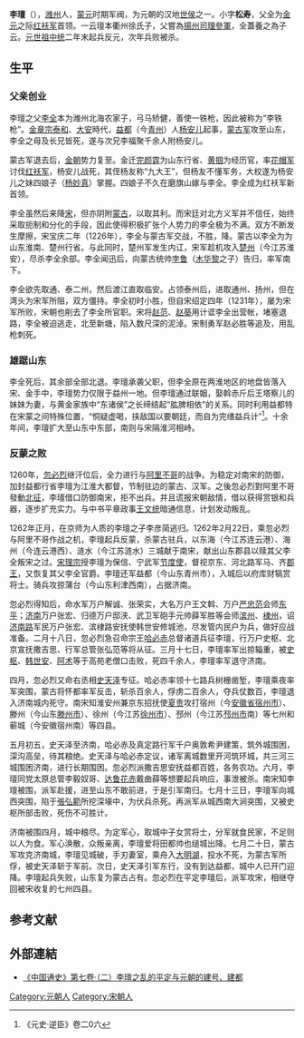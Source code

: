 {{NoteTA
|1 =zh-cn:张弘范; zh-hk:張弘範; zh-tw:張弘範;
|2 =zh-cn:严忠范; zh-hk:嚴忠範; zh-tw:嚴忠範;
}}
'''李璮'''（{{bd|?||1262年}}），[[潍州|潍州]]人，[[元朝|蒙元]]时期军阀，为元朝的汉地[[世侯|世侯]]之一。小字'''松寿'''，父全为[[金朝|金]][[元朝|元]]之际[[红袄军|红袄军]]首领。一云璮本衢州徐氏子，父嘗為[[揚州|揚州]][[司理|司理]][[參軍|參軍]]，全蓋養之為子云。[[元世祖|元世祖]][[中统|中统]]二年末起兵反元，次年兵败被杀。

==生平==
===父亲创业===
李璮之父[[李全|李全]]本为潍州北海农家子，弓马矫健，善使一铁枪，因此被称为“李铁枪”。[[金章宗|金章宗]][[泰和|泰和]]、[[大安_(金朝)|大安]]時代，[[益都|益都]]（今[[青州|青州]]）人[[杨安儿|杨安儿]]起事，[[蒙古帝国|蒙古军]]攻至山东，李全之母及长兄皆死，遂与次兄李福聚千余人附杨安儿。

蒙古军退去后，[[金朝|金朝]]势力复至。金迁[[完颜霆|完颜霆]]为山东行省、[[黄掴|黄掴]]为经历官，率[[花帽军|花帽军]]讨伐[[红袄军|红袄军]]，杨安儿战死，其侄杨友称“九大王”，但杨友不懂军务，大权遂为杨安儿之妹四娘子（[[杨妙真|杨妙真]]）掌握。四娘子不久在磨旗山嫁与李全。李全成为红袄军新首领。

李全虽然后来降[[南宋|宋]]，但亦阴附[[蒙古帝国|蒙古]]，以取其利。而宋廷对北方义军并不信任，始终采取扼制和分化的手段，因此使得积极扩张个人势力的李全极为不满。双方不断发生摩擦，宋宝庆二年（1226年），李全与蒙古军交战，不胜，降。蒙古以李全为为山东淮南、楚州行省。与此同时，楚州军发生内讧，宋军趁机攻入[[楚州|楚州]]（今江苏淮安），尽杀李全余部。李全闻迅后，向蒙古统帅[[孛鲁|孛鲁]]（[[木华黎|木华黎]]之子）告归，率军南下。

李全欲先取通、泰二州，然后渡江直取临安。占领泰州后，进取通州、扬州，但在湾头为宋军所阻，双方僵持。李全初时小胜，但自宋绍定四年（1231年），屡为宋军所败，宋朝也削去了李全所官职。宋将[[趙范_(南宋)|赵范]]、[[赵葵|赵葵]]用计诓李全出营帐，堵塞退路，李全被迫逃走，北至新塘，陷入数尺深的泥淖。宋制勇军赵必胜等追及，用乱枪刺死。

===雄踞山东===
李全死后，其余部全部北退。李璮承袭父职，但李全原在两淮地区的地盘皆落入宋、金手中，李璮势力仅限于益州一地。但李璮通过联姻，娶斡赤斤后王塔察儿的妹妹为妻，与黄金家族中“东诸侯”之长缔结起“肱脾相依”的关系。同时利用益都特在宋蒙之间特殊位置，“恫疑虚喝，挟敌国以要朝廷，而自为完缮益兵计”<ref>《元史·逆臣》卷二0六</ref>。十余年间，李璮扩大至山东中东部，南则与宋隔淮河相峙。

===反蒙之败===
1260年，[[忽必烈|忽必烈]]继汗位后，全力进行与[[阿里不哥|阿里不哥]]的战争。为稳定对南宋的防御，加封益都行省李璮为江淮大都督，节制驻边的蒙古、汉军。之後忽必烈對阿里不哥發動[[拖雷家族內戰|北征]]，李璮借口防御南宋，拒不出兵。并且谎报宋朝敌情，借以获得赏银和兵器，逐步扩充实力。与中书平章政事[[王文统|王文统]]暗通信息，计划发动叛乱。

1262年正月，在京师为人质的李璮之子李彦简逃归。1262年2月22日，乘忽必烈与阿里不哥作战之机，李璮起兵反蒙，杀蒙古驻兵，以东海（今江苏连云港）、海州（今连云港西）、涟水（今江苏涟水）三城献于南宋，献出山东郡县以赎其父李全叛宋之过。[[宋理宗|宋理宗]]授李璮为保信、宁武军[[节度使|节度使]]，督视京东、河北路军马、齐[[郡王|郡王]]，又恢复其父李全官爵。李璮还军益都（今山东青州市），入城后以府库财犒赏将士。骑兵攻掠蒲台（今山东利津西南），占据济南。

忽必烈得知后，命水军万户解诚、张荣实，大名万户王文斡、万户[[严忠范|严忠范]]会师[[东平|东平]]；[[济南|济南]]万户张宏、归德万户邸浃、武卫军砲手元帅薛军胜等会师[[滨州|滨州]]、[[棣州|棣州]]，诏[[济南路|济南路]]军民万户张宏、滨棣路安抚使韩世安修城池，尽发管内民户为兵，做好应战准备。二月十八日，忽必烈急召命宗王[[拨绰|哈必赤]]总督诸道兵征李璮，行万户史枢、北京宣抚撒吉思、行军总管张弘范等将从征。三月十七日，李璮率军出掠辎重，被[[史枢|史枢]]、[[韩世安|韩世安]]、[[阿术|阿术]]等于高苑老僧口击败，死四千余人，李璮率军退守济南。

四月，忽必烈又命右丞相[[史天泽|史天泽]]专征。哈必赤率领十七路兵树栅凿堑，李璮乘夜率军突围，蒙古将怀都率军反击，斩杀百余人，俘虏二百余人，夺兵仗数百，李璮退入济南城内死守。南宋知淮安州兼京东招抚使[[夏贵|夏贵]]攻打宿州（今[[安徽省|安徽省]][[宿州市|宿州市]]）、滕州（今山东[[滕州市|滕州市]]）、徐州（今江苏[[徐州市|徐州市]]）、邳州（今江苏[[邳州市|邳州市]]南）等七州和蕲城（今安徽宿州南）等四县。

五月初五，史天泽至济南，哈必赤及真定路行军千户奥敦希尹建策，筑外城围困，深沟高垒，待其粮绝。史天泽与哈必赤定议，诸军离城数里开河筑环城，共三河三城围困济南，进行长期围困。忽必烈派撒吉思安抚益都百姓，各务农功。六月，李璮同党太原总管李毅奴哥、[[达鲁花赤|达鲁花赤]]戴曲薛等想要起兵响应，事泄被杀。南宋知李璮被围，派军赴援，进至山东不敢前进，于是引军南归。七月十三日，李璮军向城西突围，陷于[[張弘範|張弘範]]所挖深壕中，为伏兵杀死。再派军从城西南大涧突围，又被史枢所部击败，死伤不可胜计。

济南被围四月，城中粮尽。为定军心，取城中子女赏将士，分军就食民家，不足则以人为食。军心涣散，众叛亲离，李璮爱将田都帅也缒城出降。七月二十日，蒙古军攻克济南城，李璮见城破，手刃妻室，乘舟入[[大明湖|大明湖]]，投水不死，为蒙古军所俘，被史天泽斩于军前。次日，史天泽引军东行，没有到达益都，城中人已开门迎降。李璮起兵失败，山东复为蒙古占有。忽必烈在平定李璮后，派军攻宋，相继夺回被宋收复的七州四县。

==参考文献==
<div class="references-small">
<references />
</div>
==外部連結==
* [http://www.esgweb.net/Html/zgts_f/1040661.html 《中国通史》第七卷·（二）李璮之乱的平定与元朝的建号、建都] {{Wayback|url=http://www.esgweb.net/Html/zgts_f/1040661.html |date=20160306035350 }}

[[Category:元朝人|Category:元朝人]]
[[Category:宋朝人|Category:宋朝人]]